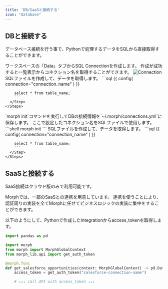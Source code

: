 ```yaml
---
title: 'DB/SaaSと接続する'
icon: "database"
---
```


## DBと接続する

データベース接続を行う事で、Pythonで処理するデータをSQLから直接取得することができます。

<Tabs>
  <Tab title="クラウド版">
    <Steps>
      <Step title="SQL Connectionを作成する">
        ワークスペースの「Data」タブからSQL Connectionを作成します。
      </Step>
      <Step title="SQL Connectionのコネクション名を取得する">
      作成が成功すると一覧表示からコネクション名を取得することができます。
      <img src="/assets/images/docs/connection.png" alt="Connection" />
      </Step>
      <Step title="SQLファイルを作成してデータを取得する">
        SQLファイルを作成して、データを取得します。
        ```sql
        {{
          config(
            connection="connection_name"
          )
        }}

        select * from table_name;
        ```
      </Step>
    </Steps>
  </Tab>
  <Tab title="ローカル版">
    <Steps>
      <Step title="pipコマンドでmorphをインストールする">
        `morph init`コマンドを実行してDBの接続情報を`~/.morph/connections.yml`に保存します。
        ここで設定したコネクション名をSQLファイルで使用します。
        ```shell
        morph init
        ```
      </Step>
      <Step title="SQLファイルを作成してデータを取得する">
        SQLファイルを作成して、データを取得します。
        ```sql
        {{
          config(
            connection="connection_name"
          )
        }}

        select * from table_name;
        ```
      </Step>
    </Steps>
  </Tab>
</Tabs>

## SaaSと接続する

<Warning>SaaS接続はクラウド版のみで利用可能です。</Warning>

Morphでは、一部のSaaSとの連携を用意しています。
連携を使うことにより、認証周りの実装を全てMorphに任せてビジネスロジックの実装に集中をすることができます。

以下のようにして、Pythonで作成したIntegrationからaccess_tokenを取得します。

```python
import pandas as pd

import morph
from morph import MorphGlobalContext
from morph_lib.api import get_auth_token

@morph.func
def get_salesforce_opportunities(context: MorphGlobalContext) -> pd.DataFrame:
    access_token = get_auth_token("salesforce-connection-name")

    # ↓↓↓ call API with access_token ↓↓↓
```